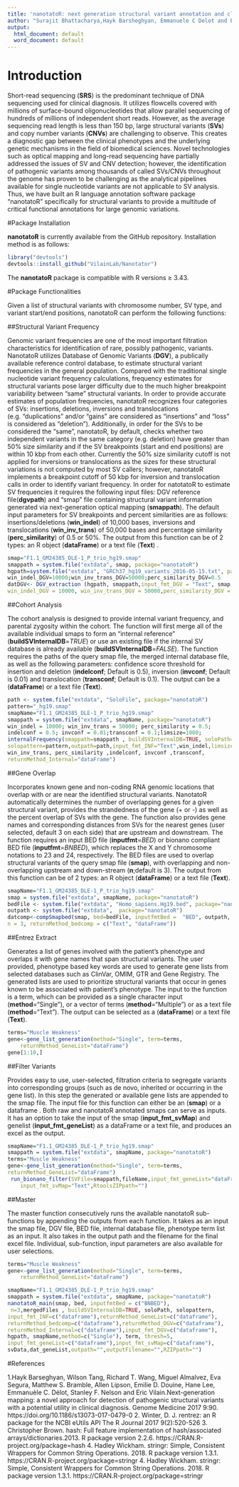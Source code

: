 ```yaml
---
title: 'nanotatoR: next generation structural variant annotation and classification'
author: "Surajit Bhattacharya,Hayk Barsheghyan, Emmanuele C Delot and Eric Vilain"
output:
  html_document: default
  word_document: default
---
```


# Introduction
Short-read sequencing (**SRS**) is the predominant technique of DNA sequencing used for clinical diagnosis. It utilizes flowcells covered with millions of surface-bound oligonucleotides that allow parallel sequencing of hundreds of millions of independent short reads. However, as the average sequencing read length is less than 150 bp, large structural variants (**SVs**) and copy number variants (**CNVs**) are challenging to observe. This creates a diagnostic gap between the clinical phenotypes and the underlying genetic mechanisms in the field of biomedical sciences. Novel technologies such as optical mapping and long-read sequencing have partially addressed the issues of SV and CNV detection; however, the identification of pathogenic variants among thousands of called SVs/CNVs throughout the genome has proven to be challenging as the analytical pipelines available for single nucleotide variants are not applicable to SV analysis. Thus, we have built an R language annotation software package “nanotatoR” specifically for structural variants to provide a multitude of critical functional annotations for large genomic variations.

#Package Installation

**nanotatoR** is currently available from the GitHub repository. Installation method is as follows:
```r
library("devtools")
devtools::install_github("VilainLab/Nanotator")
```

The **nanotatoR** package is compatible with R versions ≥ 3.43.

#Package Functionalities

Given a list of structural variants with chromosome number, SV type, and variant start/end positions, nanotatoR can perform the following functions:

##Structural Variant Frequency

Genomic variant frequencies are one of the most important filtration characteristics for identification of rare, possibly pathogenic, variants. NanotatoR utilizes Database of Genomic Variants (**DGV**), a publically available reference control database, to estimate structural variant frequencies in the general population. Compared with the traditional single nucleotide variant frequency calculations, frequency estimates for structural variants pose larger difficulty due to the much higher breakpoint variability between “same” structural variants. In order to provide accurate estimates of population frequencies, nanotatoR recognizes four categories of SVs: insertions, deletions, inversions and translocations (e.g. “duplications” and/or “gains” are considered as “insertions” and “loss” is considered as “deletion”). Additionally, in order for the SVs to be considered the “same”, nanotatoR, by default, checks whether two independent variants in the same category (e.g. deletion) have greater than 50% size similarity and if the SV breakpoints (start and end positions) are within 10 kbp from each other. Currently the 50% size similarity cutoff is not applied for inversions or translocations as the sizes for these structural variations is not computed by most SV callers; however, nanotatoR implements a breakpoint cutoff of 50 kbp for inversion and translocation calls in order to identify variant frequency. In order for natotatoR to estimate SV frequencies it requires the following input files: DGV reference file(**dgvpath**) and “smap” file containing structural variant information generated via next-generation optical mapping  (**smappath**). The default input parameters for SV breakpoints and percent similarities are as follows: insertions/deletions (**win_indel**) of 10,000 bases, inversions and translocations  (**win_inv_trans**) of 50,000 bases and percentage similarity (**perc_similarity**) of 0.5 or 50%. The output from this function can be of 2 types: an R object (**dataFrame**) or a text file (**Text**) .
```r
smap="F1.1_GM24385_DLE-1_P_trio_hg19.smap"
smappath = system.file("extdata", smap, package="nanotatoR")
hgpath=system.file("extdata", "GRCh37_hg19_variants_2016-05-15.txt", package="nanotatoR")
win_indel_DGV=10000;win_inv_trans_DGV=50000;perc_similarity_DGV=0.5
datDGV<- DGV_extraction (hgpath, smappath,input_fmt_DGV = "Text", smap, 
win_indel_DGV = 10000, win_inv_trans_DGV = 50000,perc_similarity_DGV = 0.5,returnMethod_DGV="dataFrame")

```

##Cohort Analysis

The cohort analysis is designed to provide internal variant frequency, and parental zygosity within the cohort. The function will first merge all of the available individual smaps to form an “internal reference” (**buildSVInternalDB**=*TRUE*) or use an existing file if the internal SV database is already available (**buildSVInternalDB**=*FALSE*). The function requires the paths of the query smap file, the merged internal database file, as well as the following parameters: confidence score threshold for insertion and deletion (**indelconf**; Default is 0.5), inversion (**invconf**; Default is 0.01) and translocation (**transconf**; Default is 0.1). The output can be a (**dataFrame**) or a text file (**Text**).

```r

path <- system.file("extdata", "SoloFile", package="nanotatoR")
pattern="_hg19.smap"
smapName="F1.1_GM24385_DLE-1_P_trio_hg19.smap"
smappath = system.file("extdata", smapName, package="nanotatoR")
win_indel = 10000; win_inv_trans = 50000; perc_similarity = 0.5;
indelconf = 0.5; invconf = 0.01;transconf = 0.1;limsize=1000;
internalFrequency(smappath=smappath , buildSVInternalDB=TRUE, soloPath=path,
solopattern=pattern,outpath=path,input_fmt_INF="Text",win_indel,limsize =limsize,
win_inv_trans, perc_similarity ,indelconf, invconf ,transconf,
returnMethod_Internal="dataFrame")
```

##Gene Overlap 

Incorporates known gene and non-coding RNA genomic locations that overlap with or are near the identified structural variants. NanotatoR automatically determines the number of overlapping genes for a given structural variant, provides the strandedness of the gene (+ or -) as well as the percent overlap of SVs with the gene. The function also provides gene names and corresponding distances from SVs for the nearest genes (user selected, default 3 on each side) that are upstream and downstream.
The function requires an input BED file (**inputfmt**=*BED*) or bionano compliant BED file (**inputfmt**=*BNBED*), which replaces the X and Y chromosome notations to 23 and 24, respectively. The BED files are used to overlap structural variants of the query smap file (**smap**), with overlapping and non-overlapping upstream and down-stream (**n**;default is 3). The output from this function can be of 2 types: an R object (**dataFrame**) or a text file (**Text**).


```r

smapName="F1.1_GM24385_DLE-1_P_trio_hg19.smap"
smap = system.file("extdata", smapName, package="nanotatoR")
bedFile <- system.file("extdata", "Homo_sapiens.Hg19.bed", package="nanotatoR")
outpath <- system.file("extdata",  package="nanotatoR")
datcomp<-compSmapbed(smap, bed=bedFile, inputfmtBed =  "BED", outpath, 
n = 3, returnMethod_bedcomp = c("Text", "dataFrame"))
```

##Entrez Extract

Generates a list of genes involved with the patient’s phenotype and overlaps it with gene names that span structural variants. The user provided, phenotype based key words are used to generate gene lists from selected databases such as ClinVar, OMIM, GTR and Gene Registry. The generated lists are used to prioritize structural variants that occur in genes known to be associated with patient’s phenotype.
The input to the function is a term, which can be provided as a single character input (**method**=“Single”), or a vector of terms (**method**=“Multiple”) or as a text file (**method**=“Text”). The output can be selected as a (**dataFrame**) or a text file (**Text**).

```r
terms="Muscle Weakness"
gene<-gene_list_generation(method="Single", term=terms, 
   	returnMethod_GeneList="dataFrame")
gene[1:10,]
```


##Filter Variants 

Provides easy to use, user-selected, filtration criteria to segregate variants into corresponding groups (such as de novo, inherited or occurring in the gene list). In this step the generated or available gene lists are appended to the smap file.
The input file for this function can either be an  (**smap**) or a dataframe . Both raw and nanotatoR annotated smaps can serve as inputs. It has an option to take the input of the smap (**input_fmt_svMap**) and genelist (**input_fmt_geneList**) as a dataFrame or a text file, and produces an excel as the output.

```r
smapName="F1.1_GM24385_DLE-1_P_trio_hg19.smap"
smappath = system.file("extdata", smapName, package="nanotatoR")
terms="Muscle Weakness"
gene<-gene_list_generation(method="Single", term=terms, 
returnMethod_GeneList="dataFrame")
 run_bionano_filter(SVFile=smappath,fileName,input_fmt_geneList="dataFrame",
    input_fmt_svMap="Text",RtoolsZIPpath="")
```

##Master

The master function consecutively runs the available nanotatoR sub-functions by appending the outputs from each function. 
It takes as an input the smap file, DGV file, BED file, internal database file, phenotype term list as an input. It also takes in the output path and the filename for the final excel file. Individual, sub-function, input parameters are also available for user selections.


```r
terms="Muscle Weakness"
gene<-gene_list_generation(method="Single", term=terms, 
  	returnMethod_GeneList="dataFrame")

smapName="F1.1_GM24385_DLE-1_P_trio_hg19.smap"
smappath = system.file("extdata", smapName, package="nanotatoR")
nanotatoR_main(smap, bed, inputfmtBed = c("BNBED"), 
 n=3,mergedFiles , buildSVInternalDB=TRUE, soloPath, solopattern, 
input_fmt_INF=c("dataframe"),returnMethod_GeneList=c("dataframe"),
returnMethod_bedcomp=c("dataframe"),returnMethod_DGV=c("dataframe"),
returnMethod_Internal=c("dataframe"),input_fmt_DGV=c("dataframe"),	
hgpath, smapName,method=c("Single"), term, thresh=5,
input_fmt_geneList=c("dataframe"),input_fmt_svMap=c("dataframe"),
svData,dat_geneList,outpath="",outputFilename="",RZIPpath="")
```

#References

1.Hayk Barseghyan, Wilson Tang, Richard T. Wang, Miguel Almalvez, Eva Segura, Matthew S. Bramble, Allen Lipson, Emilie D. Douine, Hane Lee, Emmanuèle C. Délot, Stanley F. Nelson and Eric Vilain.Next-generation mapping: a novel approach for detection of pathogenic structural variants with a potential utility in clinical diagnosis. Genome Medicine 2017 9:90. https://doi.org/10.1186/s13073-017-0479-0
2. Winter, D. J.  rentrez: an R package for the NCBI eUtils API The R Journal 2017 9(2):520-526
3. Christopher Brown.  hash: Full feature implementation of hash/associated arrays/dictionaries.2013. R package version 2.2.6. https://CRAN.R-project.org/package=hash
4. Hadley Wickham. stringr: Simple, Consistent Wrappers for Common String Operations. 2018. R package version 1.3.1. https://CRAN.R-project.org/package=stringr
4. Hadley Wickham. stringr: Simple, Consistent Wrappers for Common String Operations. 2018. R package version 1.3.1. https://CRAN.R-project.org/package=stringr

